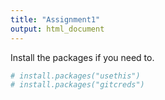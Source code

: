 ```yaml
---
title: "Assignment1"
output: html_document
---
```


Install the packages if you need to.

```r
# install.packages("usethis")
# install.packages("gitcreds")
```

